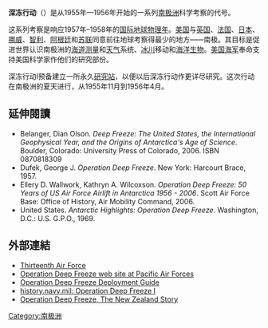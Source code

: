 {{Antarctic expeditions sidebar}}

'''深冻行动'''（{{lang-en|Operation Deep Freeze}}）是从1955年—1956年开始的一系列[[南极洲|南极洲]]科学考察的代号。

这系列考察是响应1957年–1958年的[[国际地球物理年|国际地球物理年]]。[[美国|美国]]与[[英国|英国]]、[[法国|法国]]、[[日本|日本]]、[[挪威|挪威]]、[[智利|智利]]、[[阿根廷|阿根廷]]和[[苏联|苏联]]同意前往地球考察得最少的地方——南极。其目标是促进世界认识南极洲的[[海道测量学|海道测量]]和[[天气|天气]]系统、[[冰川|冰川]]移动和[[海洋生物学|海洋生物]]。[[美国海军|美国海军]]奉命支持美国科学家作他们的研究部份。

深冻行动Ⅰ预备建立一所永久[[研究站|研究站]]，以便以后深冻行动作更详尽研究。这次行动在南极洲的夏天进行，从1955年11月到1956年4月。

==延伸閱讀==
{{refbegin}}
*Belanger, Dian Olson. ''Deep Freeze: The United States, the International Geophysical Year, and the Origins of Antarctica's Age of Science''. Boulder, Colorado: University Press of Colorado, 2006. ISBN 0870818309 {{OCLC|69594000}}
*Dufek, George J. ''Operation Deep Freeze''. New York: Harcourt Brace, 1957. {{OCLC|41818128}}
*Ellery D. Wallwork, Kathryn A. Wilcoxson.  ''Operation Deep Freeze: 50 Years of US Air Force Airlift in Antarctica 1956 - 2006''.  Scott Air Force Base: Office of History, Air Mobility Command, 2006.  {{OCLC|156828085}}
*United States. ''Antarctic Highlights: Operation Deep Freeze''. Washington, D.C.: U.S. G.P.O., 1969.  {{OCLC|39250653}}
{{refend}}

{{Library resources box}}

==外部連結==
{{commons category}}
*[https://web.archive.org/web/20070211025426/http://www.pacaf.af.mil/units/13thairforce/index.asp Thirteenth Air Force]
*[https://web.archive.org/web/20070702181144/http://www.pacaf.af.mil/units/13thairforce/operationdeepfreeze/index.asp Operation Deep Freeze web site at Pacific Air Forces]
*[https://web.archive.org/web/20070930110124/http://www.odfpersco.net/downloads/odf%20deployment%20guide.pdf Operation Deep Freeze Deployment Guide]
*[http://www.history.navy.mil/ac/exploration/deepfreeze/deepfreeze17.html  history.navy.mil: Operation Deep Freeze I] {{Wayback|url=http://www.history.navy.mil/ac/exploration/deepfreeze/deepfreeze17.html |date=20050407083100 }}
*[http://www.antarctic.homestead.com/hist.html Operation Deep Freeze, The New Zealand Story] {{Wayback|url=http://www.antarctic.homestead.com/hist.html |date=20210117120955 }}

{{南極探險}}

[[Category:南极洲|Category:南极洲]]